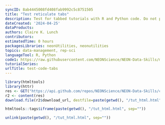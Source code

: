 ```yaml
---
syncID: 8ab4445008fd408fab9992c5c8751505
title: "Test reticulate tabs"
description: Test for tabbed tutorials with R and Python code. Do not publish this tutorial.
dateCreated: '2024-04-25'
dataProducts: 
authors: Claire K. Lunch
contributors: 
estimatedTime: 0 hours
packagesLibraries: neonUtilities, neonutilities
topics: data-management, rep-sci
languageTool: R, Python
code1: https://raw.githubusercontent.com/NEONScience/NEON-Data-Skills/main/tutorials/Other/Concept-intros/testing/test_code_tabs.R
tutorialSeries:
urlTitle: test-code-tabs
---
```


```r

library(htmltools)
library(httr)
res <- GET("https://api.github.com/repos/NEONScience/NEON-Data-Skills/contents/tutorials-in-development/Other/test_code_tabs.html")
r2 <- content(res)
download.file(r2$download_url, destfile=paste(getwd(), "/tut_html.html", sep=""), mode="wb", quiet=T)

```


```r

htmltools::tags$iframe(paste(getwd(), "/tut_html.html", sep=""))

```

``` r

unlink(paste(getwd(), "/tut_html.html", sep=""))

```
